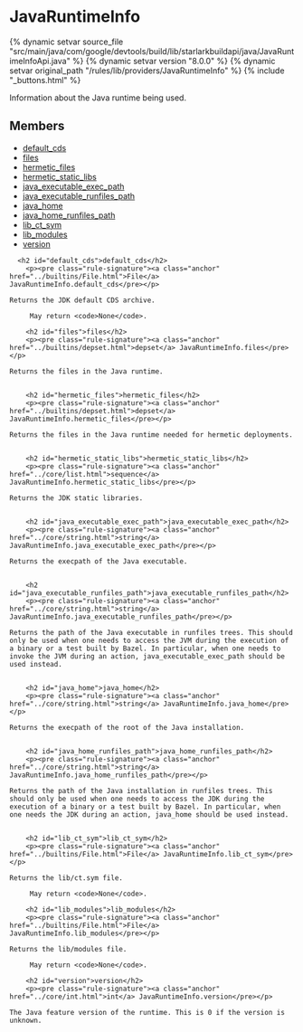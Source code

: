 <html devsite>
<head>
  <meta name="project_path" value="/_project.yaml">
  <meta name="book_path" value="/versions/8.0.0/_book.yaml">
</head>
<body>

<h1 class="page-title" id="modules.JavaRuntimeInfo">JavaRuntimeInfo</h1>

{% dynamic setvar source_file "src/main/java/com/google/devtools/build/lib/starlarkbuildapi/java/JavaRuntimeInfoApi.java" %}
{% dynamic setvar version "8.0.0" %}
{% dynamic setvar original_path "/rules/lib/providers/JavaRuntimeInfo" %}
{% include "_buttons.html" %}
<!-- {% raw %} -->

Information about the Java runtime being used.

<h2>Members</h2>
<ul>
    <li>
    <a href="#default_cds">default_cds</a>
  </li>
      <li>
    <a href="#files">files</a>
  </li>
      <li>
    <a href="#hermetic_files">hermetic_files</a>
  </li>
      <li>
    <a href="#hermetic_static_libs">hermetic_static_libs</a>
  </li>
      <li>
    <a href="#java_executable_exec_path">java_executable_exec_path</a>
  </li>
      <li>
    <a href="#java_executable_runfiles_path">java_executable_runfiles_path</a>
  </li>
      <li>
    <a href="#java_home">java_home</a>
  </li>
      <li>
    <a href="#java_home_runfiles_path">java_home_runfiles_path</a>
  </li>
      <li>
    <a href="#lib_ct_sym">lib_ct_sym</a>
  </li>
      <li>
    <a href="#lib_modules">lib_modules</a>
  </li>
      <li>
    <a href="#version">version</a>
  </li>
  </ul>

      <h2 id="default_cds">default_cds</h2>
        <p><pre class="rule-signature"><a class="anchor" href="../builtins/File.html">File</a> JavaRuntimeInfo.default_cds</pre></p>

    Returns the JDK default CDS archive.

         May return <code>None</code>.

        <h2 id="files">files</h2>
        <p><pre class="rule-signature"><a class="anchor" href="../builtins/depset.html">depset</a> JavaRuntimeInfo.files</pre></p>

    Returns the files in the Java runtime.


        <h2 id="hermetic_files">hermetic_files</h2>
        <p><pre class="rule-signature"><a class="anchor" href="../builtins/depset.html">depset</a> JavaRuntimeInfo.hermetic_files</pre></p>

    Returns the files in the Java runtime needed for hermetic deployments.


        <h2 id="hermetic_static_libs">hermetic_static_libs</h2>
        <p><pre class="rule-signature"><a class="anchor" href="../core/list.html">sequence</a> JavaRuntimeInfo.hermetic_static_libs</pre></p>

    Returns the JDK static libraries.


        <h2 id="java_executable_exec_path">java_executable_exec_path</h2>
        <p><pre class="rule-signature"><a class="anchor" href="../core/string.html">string</a> JavaRuntimeInfo.java_executable_exec_path</pre></p>

    Returns the execpath of the Java executable.


        <h2 id="java_executable_runfiles_path">java_executable_runfiles_path</h2>
        <p><pre class="rule-signature"><a class="anchor" href="../core/string.html">string</a> JavaRuntimeInfo.java_executable_runfiles_path</pre></p>

    Returns the path of the Java executable in runfiles trees. This should only be used when one needs to access the JVM during the execution of a binary or a test built by Bazel. In particular, when one needs to invoke the JVM during an action, java_executable_exec_path should be used instead.


        <h2 id="java_home">java_home</h2>
        <p><pre class="rule-signature"><a class="anchor" href="../core/string.html">string</a> JavaRuntimeInfo.java_home</pre></p>

    Returns the execpath of the root of the Java installation.


        <h2 id="java_home_runfiles_path">java_home_runfiles_path</h2>
        <p><pre class="rule-signature"><a class="anchor" href="../core/string.html">string</a> JavaRuntimeInfo.java_home_runfiles_path</pre></p>

    Returns the path of the Java installation in runfiles trees. This should only be used when one needs to access the JDK during the execution of a binary or a test built by Bazel. In particular, when one needs the JDK during an action, java_home should be used instead.


        <h2 id="lib_ct_sym">lib_ct_sym</h2>
        <p><pre class="rule-signature"><a class="anchor" href="../builtins/File.html">File</a> JavaRuntimeInfo.lib_ct_sym</pre></p>

    Returns the lib/ct.sym file.

         May return <code>None</code>.

        <h2 id="lib_modules">lib_modules</h2>
        <p><pre class="rule-signature"><a class="anchor" href="../builtins/File.html">File</a> JavaRuntimeInfo.lib_modules</pre></p>

    Returns the lib/modules file.

         May return <code>None</code>.

        <h2 id="version">version</h2>
        <p><pre class="rule-signature"><a class="anchor" href="../core/int.html">int</a> JavaRuntimeInfo.version</pre></p>

    The Java feature version of the runtime. This is 0 if the version is unknown.



</body>
</html>

<!-- {% endraw %} -->
